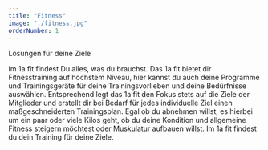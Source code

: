 ```yaml
---
title: "Fitness"
image: "./fitness.jpg"
orderNumber: 1
---
```


Lösungen für deine Ziele

Im 1a fit findest Du alles, was du brauchst. Das 1a fit bietet dir Fitnesstraining auf höchstem Niveau, hier kannst du auch deine
Programme und Trainingsgeräte für deine Trainingsvorlieben und deine Bedürfnisse auswählen. Entsprechend legt das 1a fit
den Fokus stets auf die Ziele der Mitglieder und erstellt dir bei Bedarf für jedes individuelle Ziel einen maßgeschneiderten
Trainingsplan. Egal ob du abnehmen willst, es hierbei um ein paar oder viele Kilos geht, ob du deine Kondition und allgemeine
Fitness steigern möchtest oder Muskulatur aufbauen willst. Im 1a fit findest du dein Training für deine Ziele.
